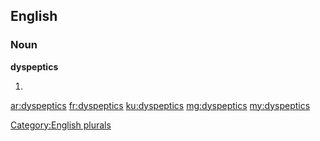 ==English==

===Noun===
'''dyspeptics'''

# {{plural of|dyspeptic}}

[[Category:English plurals]]

[[ar:dyspeptics]]
[[fr:dyspeptics]]
[[ku:dyspeptics]]
[[mg:dyspeptics]]
[[my:dyspeptics]]